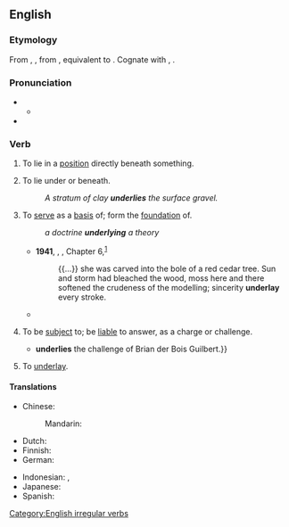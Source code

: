 ==English==

===Etymology===
From {{inh|en|enm|underlien}}, {{m|enm|underliggen}}, from {{inh|en|ang|underliċġan|t=to underlie, to be subject to, give way to}}, equivalent to {{prefix|en|under|lie}}. Cognate with {{cog|nl|onderliggen|t=to lie below, lie on the bottom of}}, {{cog|de|unterliegen|t=to lie under, be subject to, succumb}}.

===Pronunciation===
* {{IPA|en|/ˌʌn.də(ɹ)ˈlaɪ/}}
** {{audio|en|LL-Q1860 (eng)-Vealhurl-underlie.wav|Audio (UK)}}
* {{rhymes|en|aɪ}}

===Verb===
{{en-verb|underlies|underlying|underlay|underlain}}

# {{lb|en|intransitive}} To lie in a [[position]] directly beneath something. {{rfex|en}}
# {{lb|en|transitive}} To lie under or beneath.
#: ''A stratum of clay '''underlies''' the surface gravel.''
# {{lb|en|transitive}} To [[serve]] as a [[basis]] of; form the [[foundation]] of.
#: ''a doctrine '''underlying''' a theory''
#* '''1941''', {{w|Emily Carr}}, ''{{w|Klee Wyck}}'', Chapter 6,<sup>[http://www.gutenberg.net.au/ebooks01/0100131.txt]</sup>
#*: {{...}} she was carved into the bole of a red cedar tree. Sun and storm had bleached the wood, moss here and there softened the crudeness of the modelling; sincerity '''underlay''' every stroke.
#* {{quote-journal|en|year=2013|month=July-August|author=[http://www.americanscientist.org/authors/detail/sarah-glaz Sarah Glaz]| title=[http://www.americanscientist.org/issues/pub/2013/4/ode-to-prime-numbers Ode to Prime Numbers]| volume=101| issue=4| magazine={{w|American Scientist}}| passage=Some poems, echoing the purpose of early poetic treatises on scientific principles, attempt to elucidate the mathematical concepts that '''underlie''' prime numbers. Others play with primes’ cultural associations. Still others derive their structure from mathematical patterns involving primes.}}
# {{lb|en|transitive}} To be [[subject]] to; be [[liable]] to answer, as a charge or challenge.
#* {{RQ:Scott Ivanhoe|passage=The knight of Ivanhoe {{...}} '''underlies''' the challenge of Brian der Bois Guilbert.}}
# {{lb|en|mining}} To [[underlay]].

====Translations====
{{trans-top|to serve as a basis of}}
* Chinese:
*: Mandarin: {{t|cmn|构成基础}}
* Dutch: {{t|nl|ten grondslag liggen aan}}
* Finnish: {{t|fi|[[olla]] [[perustana]]}}
* German: {{t+|de|zugrunde liegen}}
{{trans-mid}}
* Indonesian: {{t+|id|dasar|alt=mendasari}}, {{t+|id|landas|alt=melandasi}}
* Japanese: {{t|ja|[[基礎]]となる|tr=kiso to naru}}
* Spanish: {{t+|es|subyacer}}
{{trans-bottom}}

[[Category:English irregular verbs]]